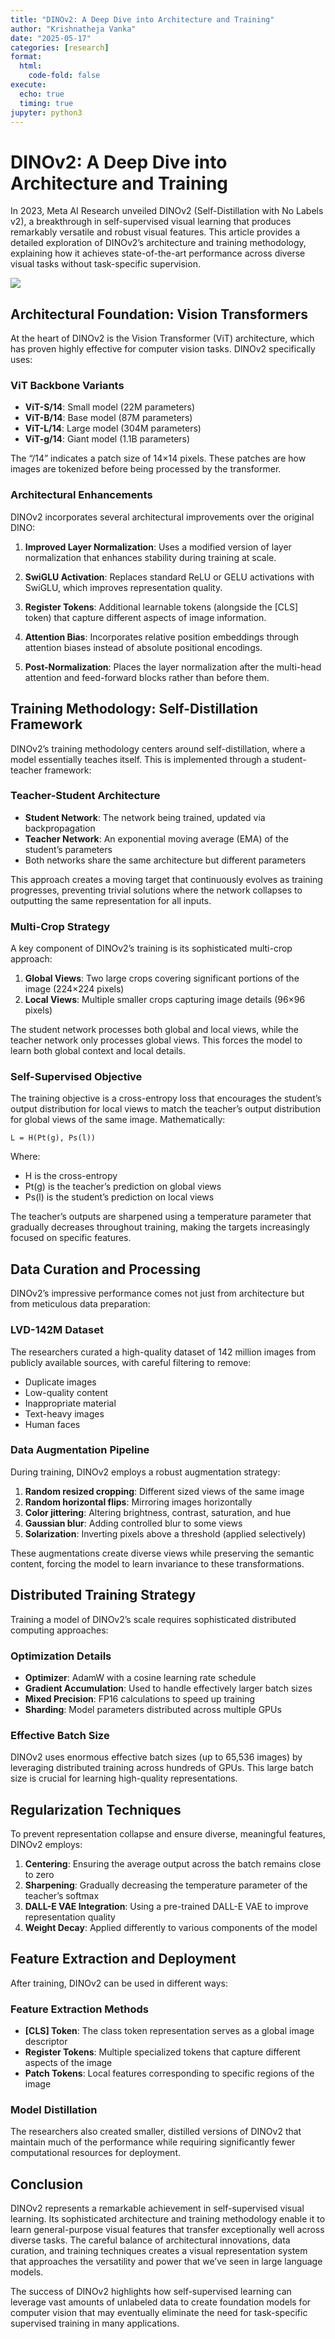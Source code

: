 ```yaml
---
title: "DINOv2: A Deep Dive into Architecture and Training"
author: "Krishnatheja Vanka"
date: "2025-05-17"
categories: [research]
format:
  html:
    code-fold: false
execute:
  echo: true
  timing: true
jupyter: python3
---
```


# DINOv2: A Deep Dive into Architecture and Training

In 2023, Meta AI Research unveiled DINOv2 (Self-Distillation with No Labels v2), a breakthrough in self-supervised visual learning that produces remarkably versatile and robust visual features. This article provides a detailed exploration of DINOv2's architecture and training methodology, explaining how it achieves state-of-the-art performance across diverse visual tasks without task-specific supervision.

![](dinov2.jpeg)

## Architectural Foundation: Vision Transformers

At the heart of DINOv2 is the Vision Transformer (ViT) architecture, which has proven highly effective for computer vision tasks. DINOv2 specifically uses:

### ViT Backbone Variants

- **ViT-S/14**: Small model (22M parameters)
- **ViT-B/14**: Base model (87M parameters)  
- **ViT-L/14**: Large model (304M parameters)
- **ViT-g/14**: Giant model (1.1B parameters)

The "/14" indicates a patch size of 14×14 pixels. These patches are how images are tokenized before being processed by the transformer.

### Architectural Enhancements

DINOv2 incorporates several architectural improvements over the original DINO:

1. **Improved Layer Normalization**: Uses a modified version of layer normalization that enhances stability during training at scale.

2. **SwiGLU Activation**: Replaces standard ReLU or GELU activations with SwiGLU, which improves representation quality.

3. **Register Tokens**: Additional learnable tokens (alongside the [CLS] token) that capture different aspects of image information.

4. **Attention Bias**: Incorporates relative position embeddings through attention biases instead of absolute positional encodings.

5. **Post-Normalization**: Places the layer normalization after the multi-head attention and feed-forward blocks rather than before them.

## Training Methodology: Self-Distillation Framework

DINOv2's training methodology centers around self-distillation, where a model essentially teaches itself. This is implemented through a student-teacher framework:

### Teacher-Student Architecture

- **Student Network**: The network being trained, updated via backpropagation
- **Teacher Network**: An exponential moving average (EMA) of the student's parameters
- Both networks share the same architecture but different parameters

This approach creates a moving target that continuously evolves as training progresses, preventing trivial solutions where the network collapses to outputting the same representation for all inputs.

### Multi-Crop Strategy

A key component of DINOv2's training is its sophisticated multi-crop approach:

1. **Global Views**: Two large crops covering significant portions of the image (224×224 pixels)
2. **Local Views**: Multiple smaller crops capturing image details (96×96 pixels)

The student network processes both global and local views, while the teacher network only processes global views. This forces the model to learn both global context and local details.

### Self-Supervised Objective

The training objective is a cross-entropy loss that encourages the student's output distribution for local views to match the teacher's output distribution for global views of the same image. Mathematically:

```
L = H(Pt(g), Ps(l))
```

Where:

- H is the cross-entropy
- Pt(g) is the teacher's prediction on global views
- Ps(l) is the student's prediction on local views

The teacher's outputs are sharpened using a temperature parameter that gradually decreases throughout training, making the targets increasingly focused on specific features.

## Data Curation and Processing

DINOv2's impressive performance comes not just from architecture but from meticulous data preparation:

### LVD-142M Dataset

The researchers curated a high-quality dataset of 142 million images from publicly available sources, with careful filtering to remove:

- Duplicate images
- Low-quality content
- Inappropriate material
- Text-heavy images
- Human faces

### Data Augmentation Pipeline

During training, DINOv2 employs a robust augmentation strategy:

1. **Random resized cropping**: Different sized views of the same image
2. **Random horizontal flips**: Mirroring images horizontally
3. **Color jittering**: Altering brightness, contrast, saturation, and hue
4. **Gaussian blur**: Adding controlled blur to some views
5. **Solarization**: Inverting pixels above a threshold (applied selectively)

These augmentations create diverse views while preserving the semantic content, forcing the model to learn invariance to these transformations.

## Distributed Training Strategy

Training a model of DINOv2's scale requires sophisticated distributed computing approaches:

### Optimization Details

- **Optimizer**: AdamW with a cosine learning rate schedule
- **Gradient Accumulation**: Used to handle effectively larger batch sizes
- **Mixed Precision**: FP16 calculations to speed up training
- **Sharding**: Model parameters distributed across multiple GPUs

### Effective Batch Size

DINOv2 uses enormous effective batch sizes (up to 65,536 images) by leveraging distributed training across hundreds of GPUs. This large batch size is crucial for learning high-quality representations.

## Regularization Techniques

To prevent representation collapse and ensure diverse, meaningful features, DINOv2 employs:

1. **Centering**: Ensuring the average output across the batch remains close to zero
2. **Sharpening**: Gradually decreasing the temperature parameter of the teacher's softmax
3. **DALL-E VAE Integration**: Using a pre-trained DALL-E VAE to improve representation quality
4. **Weight Decay**: Applied differently to various components of the model

## Feature Extraction and Deployment

After training, DINOv2 can be used in different ways:

### Feature Extraction Methods

- **[CLS] Token**: The class token representation serves as a global image descriptor
- **Register Tokens**: Multiple specialized tokens that capture different aspects of the image
- **Patch Tokens**: Local features corresponding to specific regions of the image

### Model Distillation

The researchers also created smaller, distilled versions of DINOv2 that maintain much of the performance while requiring significantly fewer computational resources for deployment.

## Conclusion

DINOv2 represents a remarkable achievement in self-supervised visual learning. Its sophisticated architecture and training methodology enable it to learn general-purpose visual features that transfer exceptionally well across diverse tasks. The careful balance of architectural innovations, data curation, and training techniques creates a visual representation system that approaches the versatility and power that we've seen in large language models.

The success of DINOv2 highlights how self-supervised learning can leverage vast amounts of unlabeled data to create foundation models for computer vision that may eventually eliminate the need for task-specific supervised training in many applications.
